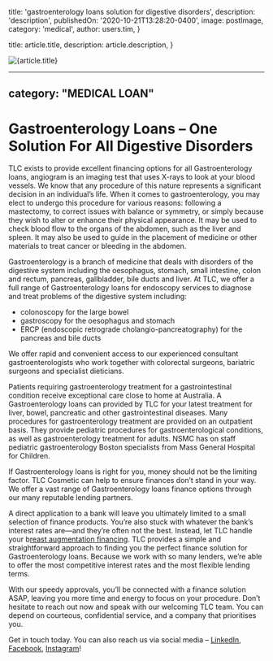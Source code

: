 
  title: 'gastroenterology loans solution for digestive disorders',
  description: 'description',
  publishedOn: '2020-10-21T13:28:20-0400',
  image: postImage,
  category: 'medical',
  author: users.tim,
}

  title: article.title,
  description: article.description,
}


<Image src={postImage} alt={article.title} />

---
category: "MEDICAL LOAN"
---

# Gastroenterology Loans – One Solution For All Digestive Disorders

TLC exists to provide excellent financing options for all Gastroenterology loans, angiogram is an imaging test that uses X-rays to look at your blood vessels. We know that any procedure of this nature represents a significant decision in an individual’s life. When it comes to gastroenterology, you may elect to undergo this procedure for various reasons: following a mastectomy, to correct issues with balance or symmetry, or simply because they wish to alter or enhance their physical appearance. It may be used to check blood flow to the organs of the abdomen, such as the liver and spleen. It may also be used to guide in the placement of medicine or other materials to treat cancer or bleeding in the abdomen.

Gastroenterology is a branch of medicine that deals with disorders of the digestive system including the oesophagus, stomach, small intestine, colon and rectum, pancreas, gallbladder, bile ducts and liver. At TLC, we offer a full range of Gastroenterology loans for endoscopy services to diagnose and treat problems of the digestive system including:

- colonoscopy for the large bowel
- gastroscopy for the oesophagus and stomach
- ERCP (endoscopic retrograde cholangio-pancreatography) for the pancreas and bile ducts

We offer rapid and convenient access to our experienced consultant gastroenterologists who work together with colorectal surgeons, bariatric surgeons and specialist dieticians.

Patients requiring gastroenterology treatment for a gastrointestinal condition receive exceptional care close to home at Australia. A Gastroenterology loans can provided by TLC for your latest treatment for liver, bowel, pancreatic and other gastrointestinal diseases. Many procedures for gastroenterology treatment are provided on an outpatient basis. They provide pediatric procedures for gastroenterological conditions, as well as gastroenterology treatment for adults. NSMC has on staff pediatric gastroenterology Boston specialists from Mass General Hospital for Children.

If Gastroenterology loans is right for you, money should not be the limiting factor. TLC Cosmetic can help to ensure finances don’t stand in your way. We offer a vast range of Gastroenterology loans finance options through our many reputable lending partners.

A direct application to a bank will leave you ultimately limited to a small selection of finance products. You’re also stuck with whatever the bank’s interest rates are—and they’re often not the best. Instead, let TLC handle your b[reast augmentation financing](https://tlc.com.au/breast-augmentation-loan/). TLC provides a simple and straightforward approach to finding you the perfect finance solution for Gastroenterology loans. Because we work with so many lenders, we’re able to offer the most competitive interest rates and the most flexible lending terms.

With our speedy approvals, you’ll be connected with a finance solution ASAP, leaving you more time and energy to focus on your procedure. Don’t hesitate to reach out now and speak with our welcoming TLC team. You can depend on courteous, confidential service, and a company that prioritises you.

Get in touch today. You can also reach us via social media – [LinkedIn](https://www.linkedin.com/company/tlc-total-lifestyle-credit/), [Facebook](https://www.facebook.com/totallifestylecredit/), [Instagram](https://www.instagram.com/tlc.aus/)!
